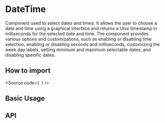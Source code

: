 

<Meta of={Stories} />

# DateTime

Component used to select dates and times. 
It allows the user to choose a date and time using a graphical interface and returns a Unix timestamp in milliseconds for the selected date and time.
The component provides various options and customizations, such as enabling or disabling time selection,
enabling or disabling seconds and milliseconds, customizing the week day labels, setting minimum and maximum selectable dates, and disabling specific dates.

## How to import

<Source
  code={`
`}
/>

## Basic Usage

<Canvas of={Stories.Base} />

## API

<ArgTypes of={Stories} />